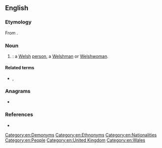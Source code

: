 {{also|welsher}}
==English==

===Etymology===
From {{suffix|en|Welsh|er}}.

===Noun===
{{en-noun}}
# {{lb|en|rare|obsolete}} {{synonym of|en|Walian}}: a [[Welsh]] [[person]], a [[Welshman]] or [[Welshwoman]].

====Related terms====
* {{l|en|Englisher}}, {{l|en|Irisher}}

===Anagrams===
* {{anagrams|en|a=eehlrsw|Wehrles}}

===References===
* {{R:OED Online|† Welsher|n²|227744|2019}}
[[Category:en:Demonyms]][[Category:en:Ethnonyms]][[Category:en:Nationalities]][[Category:en:People]][[Category:en:United Kingdom]][[Category:en:Wales]]